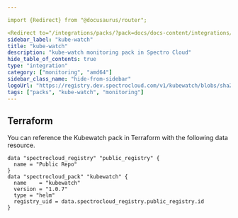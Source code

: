 ```yaml
---

import {Redirect} from "@docusaurus/router";

<Redirect to="/integrations/packs/?pack=docs/docs-content/integrations/kubewatch" />
sidebar_label: "kube-watch"
title: "kube-watch"
description: "kube-watch monitoring pack in Spectro Cloud"
hide_table_of_contents: true
type: "integration"
category: ["monitoring", "amd64"]
sidebar_class_name: "hide-from-sidebar"
logoUrl: "https://registry.dev.spectrocloud.com/v1/kubewatch/blobs/sha256:a277fb90357df9cbffe98eea1ed100fba1b17970b8fc056d210c4f7bfe4f17a3?type=image.webp"
tags: ["packs", "kube-watch", "monitoring"]
---
```



<Redirect to="/integrations/packs/?pack=docs/docs-content/integrations/kubewatch" />

## Terraform

You can reference the Kubewatch pack in Terraform with the following data resource.

```hcl
data "spectrocloud_registry" "public_registry" {
  name = "Public Repo"
}
data "spectrocloud_pack" "kubewatch" {
  name    = "kubewatch"
  version = "1.0.7"
  type = "helm"
  registry_uid = data.spectrocloud_registry.public_registry.id
}
```
